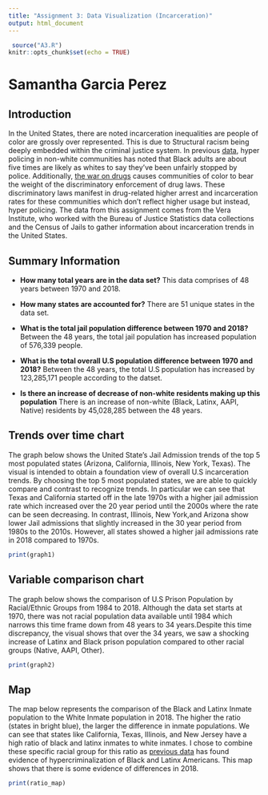```yaml
---
title: "Assignment 3: Data Visualization (Incarceration)"
output: html_document
---
```


```r
 source("A3.R")
knitr::opts_chunk$set(echo = TRUE)
```

# Samantha Garcia Perez 


## Introduction 

In the United States, there are noted  incarceration inequalities are people of color are grossly over represented. This is due to Structural racism being deeply embedded within the criminal justice system. In previous [data](https://www.pewresearch.org/fact-tank/2020/06/03/10-things-we-know-about-race-and-policing-in-the-u-s/), hyper policing in non-white communities has noted that Black adults are about five times are likely as whites to say they've been unfairly stopped by police. Additionally, [the war on drugs](https://drugpolicy.org/issues/race-and-drug-war) causes communities of color to bear the weight of the discriminatory enforcement of drug laws. These discriminatory laws manifest
in drug-related higher arrest and incarceration rates for these communities which don't reflect higher usage but instead, hyper policing. The data from this assignment comes from the Vera Institute, who worked with the Bureau of Justice Statistics data collections and the Census of Jails to gather information about incarceration trends in the United States. 

## Summary Information 

- **How many total years are in the data set?**
This data comprises of 48 years between 1970 and 2018. 

- **How many states are accounted for?**
There are 51 unique states in the data set. 

- **What is the total jail population difference between 1970 and 2018?**
Between the 48 years, the total jail population has increased population of 576,339 people. 

- **What is the total overall U.S population difference between 1970 and 2018?**
Between the 48 years, the total U.S population has increased by 123,285,171 people according to the datset. 

- **Is there an increase of decrease of non-white residents making up this population**
There is an increase of non-white (Black, Latinx, AAPI, Native) residents by 45,028,285 between the 48 years.  


## Trends over time chart

The graph below shows the United State's Jail Admission trends of the top 5 most populated states (Arizona, California, Illinois, New York, Texas). The visual is intended to obtain a foundation view of overall U.S incarceration trends. By choosing the top 5 most populated states, we are able to quickly compare and contrast to recognize trends. In particular we can see that Texas and California started off in the late 1970s with a higher jail admission rate which increased over the 20 year period until the 2000s where the rate can be seen decreasing. In contrast, Illinois, New York,and Arizona show lower Jail admissions that slightly increased in the 30 year period from 1980s to the 2010s. However, all states showed a higher jail admissions rate in 2018 compared to 1970s. 

```r

print(graph1)
```


## Variable comparison chart

The graph below shows the comparison of U.S Prison Population by Racial/Ethnic Groups from 1984 to 2018. Although the data set starts at 1970, there was not racial population data available until 1984 which narrows this time frame down from 48 years to 34 years.Despite this time discrepancy, the visual shows that over the 34 years, we saw a shocking increase of Latinx and Black prison population compared to other racial groups (Native, AAPI, Other). 

```r

print(graph2)
```



 

## Map

The map below represents the comparison of the Black and Latinx Inmate population to the White Inmate population in 2018. The higher the ratio (states in bright blue), the larger the difference in inmate populations. We can see that states like California, Texas, Illinois, and New Jersey have a high ratio of black and latinx inmates to white inmates. I chose to combine these specific racial group for this ratio as [previous data](https://link.springer.com/chapter/10.1057/9780230607347_2) has found evidence of hypercriminalization of Black and Latinx Americans. This map shows that there is some evidence of differences in 2018.


```r

print(ratio_map)
```




